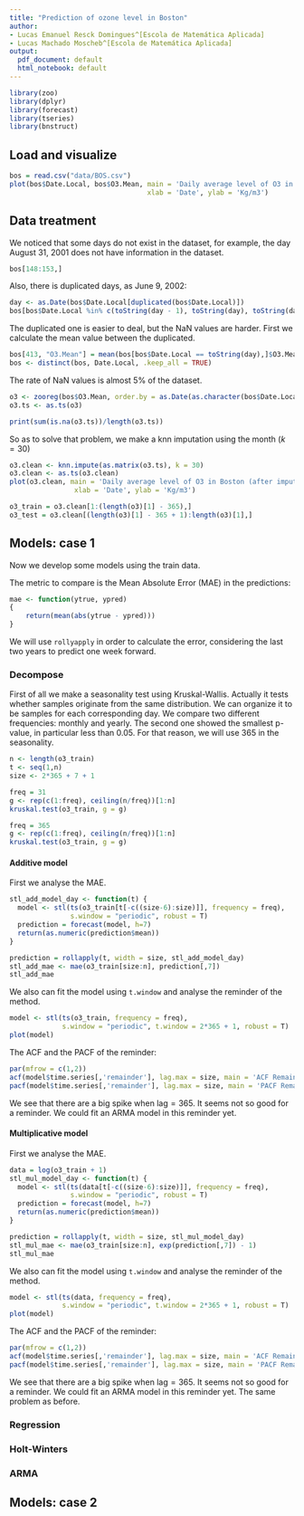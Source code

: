 ```yaml
---
title: "Prediction of ozone level in Boston"
author: 
- Lucas Emanuel Resck Domingues^[Escola de Matemática Aplicada]
- Lucas Machado Moscheb^[Escola de Matemática Aplicada]
output:
  pdf_document: default
  html_notebook: default
---
```


```r
library(zoo)
library(dplyr)
library(forecast)
library(tseries)
library(bnstruct)
```


## Load and visualize

```r
bos = read.csv("data/BOS.csv")
plot(bos$Date.Local, bos$O3.Mean, main = 'Daily average level of O3 in Boston', 
                                  xlab = 'Date', ylab = 'Kg/m3')
```

## Data treatment

We noticed that some days do not exist in the dataset, for example, the day August 31, 2001 does not have information in the dataset. 

```r
bos[148:153,]
```

Also, there is duplicated days, as June 9, 2002: 

```r
day <- as.Date(bos$Date.Local[duplicated(bos$Date.Local)])
bos[bos$Date.Local %in% c(toString(day - 1), toString(day), toString(day + 1)),]
```

The duplicated one is easier to deal, but the NaN values are harder. First we calculate the mean value between the duplicated. 

```r
bos[413, "O3.Mean"] = mean(bos[bos$Date.Local == toString(day),]$O3.Mean)
bos <- distinct(bos, Date.Local, .keep_all = TRUE)
```

The rate of NaN values is almost 5% of the dataset. 

```r
o3 <- zooreg(bos$O3.Mean, order.by = as.Date(as.character(bos$Date.Local), format = "%Y-%m-%d"))
o3.ts <- as.ts(o3)

print(sum(is.na(o3.ts))/length(o3.ts))
```

So as to solve that problem, we make a knn imputation using the month ($k = 30$)

```r
o3.clean <- knn.impute(as.matrix(o3.ts), k = 30)
o3.clean <- as.ts(o3.clean)
plot(o3.clean, main = 'Daily average level of O3 in Boston (after imputation)', 
                xlab = 'Date', ylab = 'Kg/m3')
```


```r
o3_train = o3.clean[1:(length(o3)[1] - 365),]
o3_test = o3.clean[(length(o3)[1] - 365 + 1):length(o3)[1],]
```

## Models: case 1 

Now we develop some models using the train data.

The metric to compare is the Mean Absolute Error (MAE) in the predictions: 

```r
mae <- function(ytrue, ypred)
{
    return(mean(abs(ytrue - ypred)))
}
```

We will use `rollyapply` in order to calculate the error, considering the last two years to predict one week forward. 

### Decompose

First of all we make a seasonality test using Kruskal-Wallis. Actually it tests whether samples originate from the same distribution. We can organize it to be samples for each corresponding day. We compare two different frequencies: monthly and yearly. The second one showed the smallest p-value, in particular less than 0.05. For that reason, we will use 365 in the seasonality.  

```r
n <- length(o3_train)
t <- seq(1,n)
size <- 2*365 + 7 + 1
```

```r
freq = 31
g <- rep(c(1:freq), ceiling(n/freq))[1:n]
kruskal.test(o3_train, g = g)
```

```r
freq = 365
g <- rep(c(1:freq), ceiling(n/freq))[1:n]
kruskal.test(o3_train, g = g)
```

#### Additive model 

First we analyse the MAE. 

```r
stl_add_model_day <- function(t) {
  model <- stl(ts(o3_train[t[-c((size-6):size)]], frequency = freq), 
               s.window = "periodic", robust = T)
  prediction = forecast(model, h=7)
  return(as.numeric(prediction$mean))
}

prediction = rollapply(t, width = size, stl_add_model_day)
stl_add_mae <- mae(o3_train[size:n], prediction[,7])
stl_add_mae
```

We also can fit the model using `t.window` and analyse the reminder of the method. 

```r
model <- stl(ts(o3_train, frequency = freq), 
             s.window = "periodic", t.window = 2*365 + 1, robust = T)
plot(model)
```

The ACF and the PACF of the reminder: 

```r
par(mfrow = c(1,2))
acf(model$time.series[,'remainder'], lag.max = size, main = 'ACF Remainder')
pacf(model$time.series[,'remainder'], lag.max = size, main = 'PACF Remainder')
```

We see that there are a big spike when $\text{lag} = 365$. It seems not so good for a reminder. We could fit an ARMA model in this reminder yet. 

#### Multiplicative model 

First we analyse the MAE. 

```r
data = log(o3_train + 1)
stl_mul_model_day <- function(t) {
  model <- stl(ts(data[t[-c((size-6):size)]], frequency = freq), 
               s.window = "periodic", robust = T)
  prediction = forecast(model, h=7)
  return(as.numeric(prediction$mean))
}

prediction = rollapply(t, width = size, stl_mul_model_day)
stl_mul_mae <- mae(o3_train[size:n], exp(prediction[,7]) - 1)
stl_mul_mae
```

We also can fit the model using `t.window` and analyse the reminder of the method. 

```r
model <- stl(ts(data, frequency = freq), 
             s.window = "periodic", t.window = 2*365 + 1, robust = T)
plot(model)
```

The ACF and the PACF of the reminder: 

```r
par(mfrow = c(1,2))
acf(model$time.series[,'remainder'], lag.max = size, main = 'ACF Remainder')
pacf(model$time.series[,'remainder'], lag.max = size, main = 'PACF Remainder')
```

We see that there are a big spike when $\text{lag} = 365$. It seems not so good for a reminder. We could fit an ARMA model in this reminder yet. The same problem as before. 

### Regression

### Holt-Winters

### ARMA

## Models: case 2 
